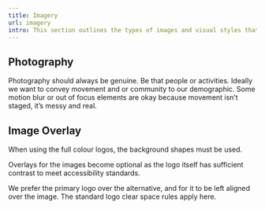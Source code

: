 ```yaml
---
title: Imagery
url: imagery
intro: This section outlines the types of images and visual styles that represent your brand and convey its message, from photography to illustrations, to ensure that your brand's visuals are consistent and effective.
---
```


## Photography

Photography should always be genuine. Be that people or activities. Ideally we want to convey movement and or community to our demographic. Some motion blur or out of focus elements are okay because movement isn’t staged, it’s messy and real.

<div class="frame">
    <Imag src={img1} alt="Examples of photograpy style." aspectRatio="247:100" format="jpg" width={1200}/>
</div>

## Image Overlay

When using the full colour logos, the background shapes must be used. 

Overlays for the images become optional as the logo itself has sufficient contrast to meet accessibility standards.

We prefer the primary logo over the alternative, and for it to be left aligned over the image. The standard logo clear space rules apply here.

<div class="frame">
    <Imag src={img2} alt="Examples of overlay style." aspectRatio="178:100" format="jpg" width={1200}/>
</div>